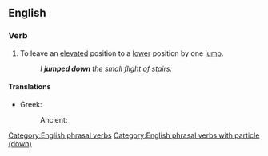 ==English==

===Verb===
{{en-verb|*}}

# To leave an [[elevated]] position to a [[lower]] position by one [[jump]].
#: ''I '''jumped down''' the small flight of stairs.''

====Translations====
{{trans-top|to leave an elevated position to a lower position by one jump}}
* Greek:
*: Ancient: {{t|grc|καταπηδάω}}
{{trans-mid}}
{{trans-bottom}}

[[Category:English phrasal verbs]]
[[Category:English phrasal verbs with particle (down)]]